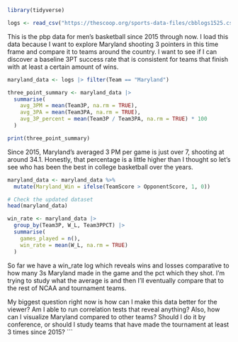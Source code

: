 ```r
library(tidyverse)
```

```r
logs <- read_csv("https://thescoop.org/sports-data-files/cbblogs1525.csv")
```

This is the pbp data for men's basketball since 2015 through now. I load this data because I want to explore Maryland shooting 3 pointers in this time frame and compare it to teams around the country. I want to see if I can discover a baseline 3PT success rate that is consistent for teams that finish with at least a certain  amount of wins.

```r
maryland_data <- logs |> filter(Team == "Maryland")
```
```r
three_point_summary <- maryland_data |>
  summarise(
    avg_3PM = mean(Team3P, na.rm = TRUE),   
    avg_3PA = mean(Team3PA, na.rm = TRUE),   
    avg_3P_percent = mean(Team3P / Team3PA, na.rm = TRUE) * 100 
  )

print(three_point_summary)
```
Since 2015, Maryland's averaged 3 PM per game is just over 7, shooting at around 34.1. Honestly, that percentage is a little higher than I thought so let's see who has been the best in college basketball over the years.



```r
maryland_data <- maryland_data %>%
  mutate(Maryland_Win = ifelse(TeamScore > OpponentScore, 1, 0))

# Check the updated dataset
head(maryland_data)
```
```r
win_rate <- maryland_data |>
  group_by(Team3P, W_L, Team3PPCT) |>
  summarise(
    games_played = n(),
    win_rate = mean(W_L, na.rm = TRUE)
  )
```

So far we have a win_rate log which reveals wins and losses comparative to how many 3s Maryland made in the game and the pct which they shot. I'm trying to study what the average is and then I'll eventually compare that to the rest of NCAA and tournament teams.

My biggest question right now is how can I make this data better for the viewer? Am I able to run correlation tests that reveal anything? Also, how can I visualize Maryland compared to other teams? Should I do it by conference, or should I study teams that have made the tournament at least 3 times since 2015?
```


